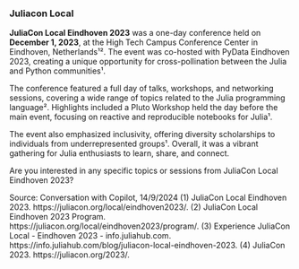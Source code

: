 
### Juliacon Local

**JuliaCon Local Eindhoven 2023** was a one-day conference held on **December 1, 2023**, at the High Tech Campus Conference Center in Eindhoven, Netherlands¹². The event was co-hosted with PyData Eindhoven 2023, creating a unique opportunity for cross-pollination between the Julia and Python communities¹.

The conference featured a full day of talks, workshops, and networking sessions, covering a wide range of topics related to the Julia programming language². Highlights included a Pluto Workshop held the day before the main event, focusing on reactive and reproducible notebooks for Julia¹.

The event also emphasized inclusivity, offering diversity scholarships to individuals from underrepresented groups¹. Overall, it was a vibrant gathering for Julia enthusiasts to learn, share, and connect.

Are you interested in any specific topics or sessions from JuliaCon Local Eindhoven 2023?

Source: Conversation with Copilot, 14/9/2024
(1) JuliaCon Local Eindhoven 2023. https://juliacon.org/local/eindhoven2023/.
(2) JuliaCon Local Eindhoven 2023 Program. https://juliacon.org/local/eindhoven2023/program/.
(3) Experience JuliaCon Local - Eindhoven 2023 - info.juliahub.com. https://info.juliahub.com/blog/juliacon-local-eindhoven-2023.
(4) JuliaCon 2023. https://juliacon.org/2023/.